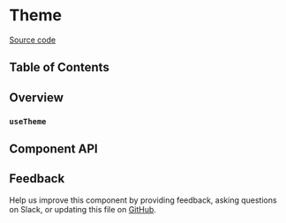 
# Theme

[Source code](https://github.com/carbon-design-system/carbon/tree/main/packages/carbon-react/src/components/Theme)

<!-- prettier-ignore-start -->
<!-- START doctoc generated TOC please keep comment here to allow auto update -->
<!-- DON'T EDIT THIS SECTION, INSTEAD RE-RUN doctoc TO UPDATE -->

## Table of Contents

<!-- END doctoc generated TOC please keep comment here to allow auto update -->
<!-- prettier-ignore-end -->

## Overview

### `useTheme`

## Component API

<Props />

## Feedback

Help us improve this component by providing feedback, asking questions on Slack,
or updating this file on
[GitHub](https://github.com/carbon-design-system/carbon/edit/main/packages/carbon-react/src/components/Theme/Theme.mdx).

